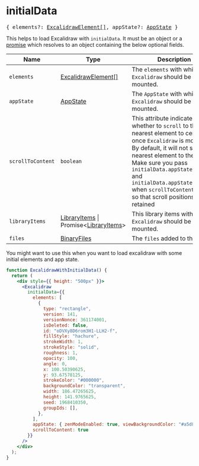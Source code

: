 # initialData

<pre>
&#123; elements?: <a href="https://github.com/excalidraw/excalidraw/blob/master/src/element/types.ts#L114">ExcalidrawElement[]</a>, appState?: <a href="https://github.com/excalidraw/excalidraw/blob/master/src/types.ts#L95">AppState</a> &#125;
</pre>

This helps to load Excalidraw with `initialData`. It must be an object or a [promise](https://developer.mozilla.org/en-US/docs/Web/JavaScript/Reference/Global_Objects/Promise/Promise) which resolves to an object containing the below optional fields.

| Name | Type | Description |
| --- | --- | --- |
| `elements` | [ExcalidrawElement[]](https://github.com/excalidraw/excalidraw/blob/master/src/element/types.ts#L114) | The `elements` with which `Excalidraw` should be mounted. |
| `appState` | [AppState](https://github.com/excalidraw/excalidraw/blob/master/src/types.ts#L95) | The `AppState` with which `Excalidraw` should be mounted. |
| `scrollToContent` | `boolean` | This attribute indicates whether to `scroll` to the nearest element to center once `Excalidraw` is mounted. By default, it will not scroll the nearest element to the center. Make sure you pass `initialData.appState.scrollX` and `initialData.appState.scrollY` when `scrollToContent` is false so that scroll positions are retained |
| `libraryItems` | [LibraryItems](https://github.com/excalidraw/excalidraw/blob/master/src/types.ts#L247) &#124; Promise&lt;[LibraryItems](https://github.com/excalidraw/excalidraw/blob/master/src/types.ts#L200)&gt; | This library items with which `Excalidraw` should be mounted. |
| `files` | [BinaryFiles](https://github.com/excalidraw/excalidraw/blob/master/src/types.ts#L82) | The `files` added to the scene. |

You might want to use this when you want to load excalidraw with some initial elements and app state.

```jsx live
function ExcalidrawWithInitialData() {
  return (
    <div style={{ height: "500px" }}>
      <Excalidraw
        initialData={{
          elements: [
            {
              type: "rectangle",
              version: 141,
              versionNonce: 361174001,
              isDeleted: false,
              id: "oDVXy8D6rom3H1-LLH2-f",
              fillStyle: "hachure",
              strokeWidth: 1,
              strokeStyle: "solid",
              roughness: 1,
              opacity: 100,
              angle: 0,
              x: 100.50390625,
              y: 93.67578125,
              strokeColor: "#000000",
              backgroundColor: "transparent",
              width: 186.47265625,
              height: 141.9765625,
              seed: 1968410350,
              groupIds: [],
            },
          ],
          appState: { zenModeEnabled: true, viewBackgroundColor: "#a5d8ff" },
          scrollToContent: true
        }}
      />
    </div>
  );
}
```
